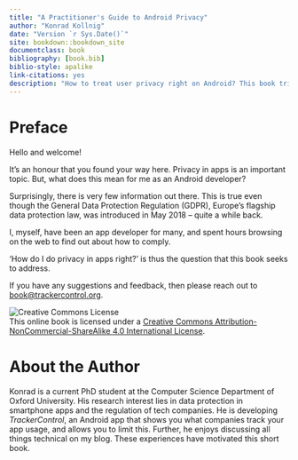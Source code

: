 ```yaml
---
title: "A Practitioner's Guide to Android Privacy"
author: "Konrad Kollnig"
date: "Version `r Sys.Date()`"
site: bookdown::bookdown_site
documentclass: book
bibliography: [book.bib]
biblio-style: apalike
link-citations: yes
description: "How to treat user privacy right on Android? This book tries to cover the most important technical and legal aspects every Android developer should know about."
---
```


# Preface {-}

Hello and welcome!

It's an honour that you found your way here. Privacy in apps is an important topic. But, what does this mean for me as an Android developer?

Surprisingly, there is very few information out there. This is true even though the General Data Protection Regulation (GDPR), Europe's flagship data protection law, was introduced in May 2018 -- quite a while back.

I, myself, have been an app developer for many, and spent hours browsing on the web to find out about how to comply.

'How do I do privacy in apps right?' is thus the question that this book seeks to address.

If you have any suggestions and feedback, then please reach out to <book@trackercontrol.org>.

![Creative Commons License](images/by-nc-sa.png)  
This online book is licensed under a [Creative Commons Attribution-NonCommercial-ShareAlike 4.0 International License](http://creativecommons.org/licenses/by-nc-sa/4.0/).

# About the Author {-}

Konrad is a current PhD student at the Computer Science Department of Oxford University. His research interest lies in data protection in smartphone apps and the regulation of tech companies. He is developing *TrackerControl*, an Android app that shows you what companies track your app usage, and allows you to limit this. Further, he enjoys discussing all things technical on my blog. These experiences have motivated this  short book.
